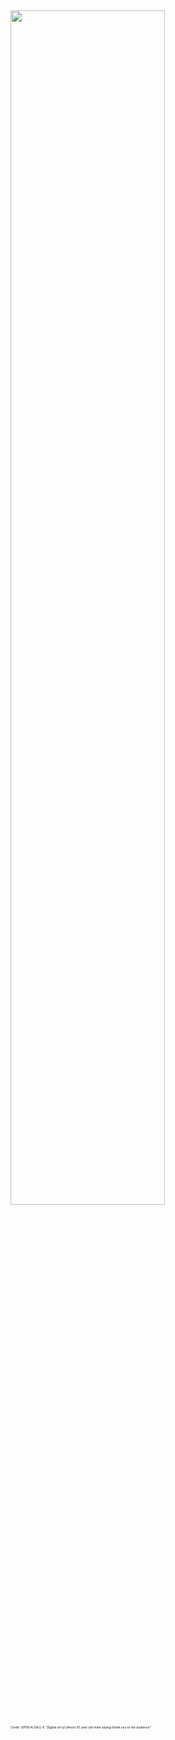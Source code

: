 
## 

::: {.absolute top="5%" left="23%"}
![](pictures/student_saying_thanks.png){width=70%}
:::


::: {.absolute top="91%" left="23%"}
::: {style="font-size: 0.35em"}
Credit: OPEN AI DALL-E *"Digital art of almost 50 year old male saying thank you to the audience"*
::: 
:::
















